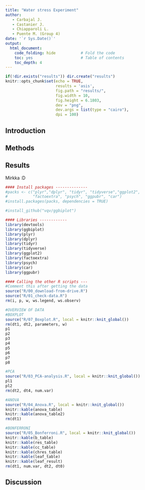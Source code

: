 ```yaml
---
title: "Water stress Experiment"
author: 
   - Carbajal J.
   - Castanier J.
   - Chiapparoli L.
   - Puente M. (Group 4)
date: '`r Sys.Date()`'
output:
  html_document:
    code_folding: hide           # Fold the code
    toc: yes                     # Table of contents
    toc_depth: 4      
---
```


```r
if(!dir.exists("results")) dir.create("results")
knitr::opts_chunk$set(echo = TRUE,
                      results = 'asis', 
                      fig.path = "results/",
                      fig.width = 10,
                      fig.height = 6.1803,
                      dev = "png",
                      dev.args = list(type = "cairo"),
                      dpi = 100)
```

## Introduction

## Methods

## Results

Mirkka :D

```r
#### Install packages --------------
#packs <- c("plyr","dplyr", "tidyr", "tidyverse","ggplot2",
#           "factoextra", "psych", "ggpubr", "car")
#install.packages(packs, dependencies = TRUE)

#install_github("vqv/ggbiplot")

#### Libraries ------------
library(devtools)
library(ggbiplot)
library(plyr)
library(dplyr)
library(tidyr)
library(tidyverse)
library(ggplot2)
library(factoextra)
library(psych)
library(car)
library(ggpubr)

#### Calling the other R scripts ---
#Comment this after getting the data
source("R/00_download-from-drive.R")
source("R/01_check-data.R")
rm(i, p, w, ws.legend, ws.observ)

```

```r
#OVERVIEW OF DATA
#BOXPLOT
source("R/07_Boxplot.R", local = knitr::knit_global())
rm(dt1, dt2, parameters, w)
p1 
p2
p3 
p4 
p5 
p6 
p7 
p8
```

```r
#PCA
source("R/03_PCA-analysis.R", local = knitr::knit_global())
pl1
pl2
rm(dt2, dt4, num.var)
```

```r
#ANOVA
source("R/04_Anova.R", local = knitr::knit_global())
knitr::kable(anova_table)
knitr::kable(anova_table2)
rm(dt1)
```

```r
#BONFERRONI
source("R/05_Bonferroni.R", local = knitr::knit_global())
knitr::kable(b_table)
knitr::kable(res_table)
knitr::kable(cc_table)
knitr::kable(chres_table)
knitr::kable(leaf_table)
knitr::kable(leaf_result)
rm(dt1, num.var, dt2, dt0)
```

## Discussion
